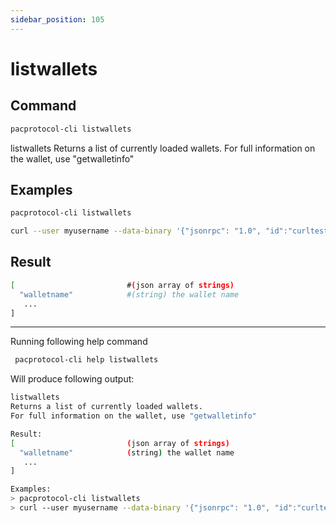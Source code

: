 ```yaml
---
sidebar_position: 105
---
```


# listwallets
## Command

```bash
pacprotocol-cli listwallets
```

listwallets
Returns a list of currently loaded wallets.
For full information on the wallet, use "getwalletinfo"



## Examples
```bash
pacprotocol-cli listwallets 
```

```bash
curl --user myusername --data-binary '{"jsonrpc": "1.0", "id":"curltest", "method": "listwallets", "params": [] }' -H 'content-type: text/plain;' http://127.0.0.1:1111/
```


## Result
```bash
[                         #(json array of strings)
  "walletname"            #(string) the wallet name
   ...
]
```


___

Running following help command
```bash
 pacprotocol-cli help listwallets
```
Will produce following output:


```bash
listwallets
Returns a list of currently loaded wallets.
For full information on the wallet, use "getwalletinfo"

Result:
[                         (json array of strings)
  "walletname"            (string) the wallet name
   ...
]

Examples:
> pacprotocol-cli listwallets 
> curl --user myusername --data-binary '{"jsonrpc": "1.0", "id":"curltest", "method": "listwallets", "params": [] }' -H 'content-type: text/plain;' http://127.0.0.1:1111/

```

